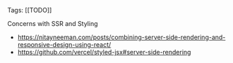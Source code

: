 Tags: [[TODO]]

Concerns with SSR and Styling

- https://nitayneeman.com/posts/combining-server-side-rendering-and-responsive-design-using-react/
- https://github.com/vercel/styled-jsx#server-side-rendering
